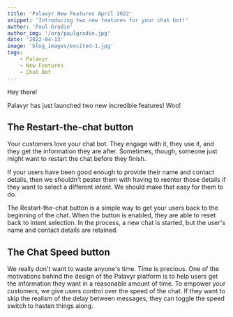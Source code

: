 ```yaml
---
title: 'Palavyr New Features April 2022'
snippet: 'Introducing two new features for your chat bot!'
author: 'Paul Gradie'
author_img: '/org/paulgradie.jpg'
date: '2022-04-13'
image: 'blog_images/excited-1.jpg'
tags:
    - Palavyr
    - New Features
    - Chat Bot
---
```


Hey there!

Palavyr has just launched two new incredible features! Woo!

## The Restart-the-chat button

Your customers love your chat bot. They engage with it, they use it, and they get the information they are after. Sometimes, though, someone just might want to restart the chat before they finish.

If your users have been good enough to provide their name and contact details, then we shouldn't pester them with having to reenter those details if they want to select a different intent. We should make that easy for them to do.

The Restart-the-chat button is a simple way to get your users back to the beginning of the chat. When the button is enabled, they are able to reset back to intent selection. In the process, a new chat is started, but the user's name and contact details are retained.

<BlogImage src="/blog_images/restart-button.png" />

## The Chat Speed button

We really don't want to waste anyone's time. Time is precious. One of the motivations behind the design of the Palavyr platform is to help users get the information they want in a reasonable amount of time. To empower your customers, we give users control over the speed of the chat. If they want to skip the realism of the delay between messages, they can toggle the speed switch to hasten things along.

<BlogImage src="/blog_images/speed-toggle.png" />
